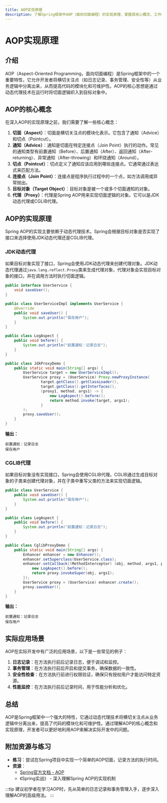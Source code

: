 ```yaml
---
title: AOP实现原理
description: 了解Spring框架中AOP（面向切面编程）的实现原理，掌握其核心概念、工作机制以及实际应用场景。
---
```


# AOP实现原理

## 介绍

AOP（Aspect-Oriented Programming，面向切面编程）是Spring框架中的一个重要特性，它允许开发者将横切关注点（如日志记录、事务管理、安全性等）从业务逻辑中分离出来，从而提高代码的模块化和可维护性。AOP的核心思想是通过动态代理技术在运行时将切面逻辑织入到目标对象中。

## AOP的核心概念

在深入AOP的实现原理之前，我们需要了解一些核心概念：

1. **切面（Aspect）**：切面是横切关注点的模块化表示。它包含了通知（Advice）和切点（Pointcut）。
2. **通知（Advice）**：通知是切面在特定连接点（Join Point）执行的动作。常见的通知类型有前置通知（Before）、后置通知（After）、返回通知（After-returning）、异常通知（After-throwing）和环绕通知（Around）。
3. **切点（Pointcut）**：切点定义了通知应该应用到哪些连接点。它通常通过表达式来匹配方法。
4. **连接点（Join Point）**：连接点是程序执行过程中的一个点，如方法调用或异常抛出。
5. **目标对象（Target Object）**：目标对象是被一个或多个切面通知的对象。
6. **代理（Proxy）**：代理是Spring AOP用来实现切面逻辑的对象。它可以是JDK动态代理或CGLIB代理。

## AOP的实现原理

Spring AOP的实现主要依赖于动态代理技术。Spring会根据目标对象是否实现了接口来选择使用JDK动态代理还是CGLIB代理。

### JDK动态代理

如果目标对象实现了接口，Spring会使用JDK动态代理来创建代理对象。JDK动态代理通过`java.lang.reflect.Proxy`类来生成代理对象，代理对象会实现目标对象的接口，并在调用方法时执行切面逻辑。

```java
public interface UserService {
    void saveUser();
}

public class UserServiceImpl implements UserService {
    @Override
    public void saveUser() {
        System.out.println("保存用户");
    }
}

public class LogAspect {
    public void before() {
        System.out.println("前置通知：记录日志");
    }
}

public class JdkProxyDemo {
    public static void main(String[] args) {
        UserService target = new UserServiceImpl();
        UserService proxy = (UserService) Proxy.newProxyInstance(
                target.getClass().getClassLoader(),
                target.getClass().getInterfaces(),
                (proxy1, method, args1) -> {
                    new LogAspect().before();
                    return method.invoke(target, args1);
                }
        );
        proxy.saveUser();
    }
}
```

**输出：**
```
前置通知：记录日志
保存用户
```

### CGLIB代理

如果目标对象没有实现接口，Spring会使用CGLIB代理。CGLIB通过生成目标对象的子类来创建代理对象，并在子类中重写父类的方法来实现切面逻辑。

```java
public class UserService {
    public void saveUser() {
        System.out.println("保存用户");
    }
}

public class LogAspect {
    public void before() {
        System.out.println("前置通知：记录日志");
    }
}

public class CglibProxyDemo {
    public static void main(String[] args) {
        Enhancer enhancer = new Enhancer();
        enhancer.setSuperclass(UserService.class);
        enhancer.setCallback((MethodInterceptor) (obj, method, args1, proxy) -> {
            new LogAspect().before();
            return proxy.invokeSuper(obj, args1);
        });
        UserService proxy = (UserService) enhancer.create();
        proxy.saveUser();
    }
}
```

**输出：**
```
前置通知：记录日志
保存用户
```

## 实际应用场景

AOP在实际开发中有广泛的应用场景，以下是一些常见的例子：

1. **日志记录**：在方法执行前后记录日志，便于调试和监控。
2. **事务管理**：在方法执行前后开启和提交事务，确保数据的一致性。
3. **安全性检查**：在方法执行前进行权限验证，确保只有授权用户才能访问特定资源。
4. **性能监控**：在方法执行前后记录时间，用于性能分析和优化。

## 总结

AOP是Spring框架中一个强大的特性，它通过动态代理技术将横切关注点从业务逻辑中分离出来，提高了代码的模块化和可维护性。通过理解AOP的核心概念和实现原理，开发者可以更好地利用AOP来解决实际开发中的问题。

## 附加资源与练习

- **练习**：尝试在Spring项目中实现一个简单的AOP切面，记录方法的执行时间。
- **资源**：
  - [Spring官方文档 - AOP](https://docs.spring.io/spring-framework/docs/current/reference/html/core.html#aop)
  - 《Spring实战》 - 深入理解Spring AOP的实现机制

:::tip
建议初学者在学习AOP时，先从简单的日志记录和事务管理入手，逐步深入理解AOP的高级用法。
:::